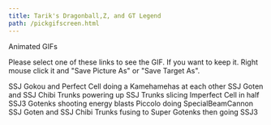 ```yaml
---
title: Tarik's Dragonball,Z, and GT Legend
path: /pickgifscreen.html
---
```


Animated GIFs

Please select one of these links to see the GIF. If you want to keep it. Right mouse click it and "Save Picture As" or "Save Target As".

SSJ Gokou and Perfect Cell doing a Kamehamehas at each other
SSJ Goten and SSJ Chibi Trunks powering up
SSJ Trunks slicing Imperfect Cell in half
SSJ3 Gotenks shooting energy blasts
Piccolo doing SpecialBeamCannon
SSJ Goten and SSJ Chibi Trunks fusing to Super Gotenks then going SSJ3